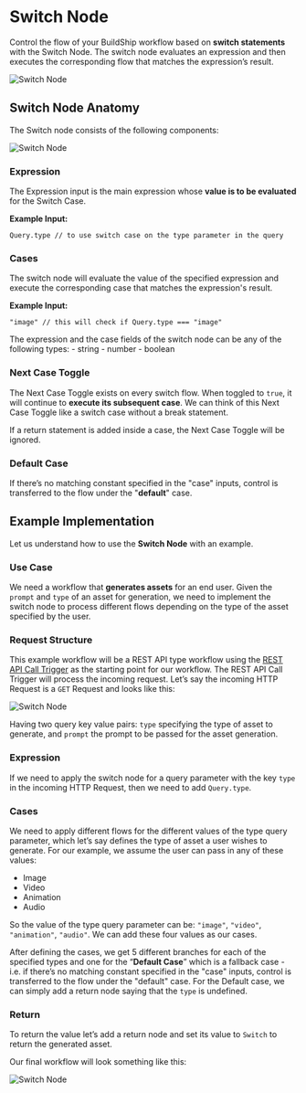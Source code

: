 # Switch Node


Control the flow of your BuildShip workflow based on **switch statements** with the Switch Node. The switch node
evaluates an expression and then executes the corresponding flow that matches the expression’s result.

<Image src={switchOG} alt='Switch Node' width={1200} />

## Switch Node Anatomy

The Switch node consists of the following components:

<Image src={switch1} alt='Switch Node' width={1200} />

### Expression

The Expression input is the main expression whose **value is to be evaluated** for the Switch Case.

**Example Input:**

```
Query.type // to use switch case on the type parameter in the query
```

### Cases

The switch node will evaluate the value of the specified expression and execute the corresponding case that matches the
expression's result.

**Example Input:**

```
"image" // this will check if Query.type === "image"
```

<Callout emoji='💡'>
  The expression and the case fields of the switch node can be any of the following types: - string - number - boolean
</Callout>

### Next Case Toggle

The Next Case Toggle exists on every switch flow. When toggled to `true`, it will continue to **execute its subsequent
case**. We can think of this Next Case Toggle like a switch case without a break statement.

<Callout type='info'>If a return statement is added inside a case, the Next Case Toggle will be ignored.</Callout>

### Default Case

If there’s no matching constant specified in the "case" inputs, control is transferred to the flow under the
"**default**" case.

## Example Implementation

Let us understand how to use the **Switch Node** with an example.

### Use Case

We need a workflow that **generates assets** for an end user. Given the `prompt` and `type` of an asset for generation,
we need to implement the switch node to process different flows depending on the type of the asset specified by the
user.

### Request Structure

This example workflow will be a REST API type workflow using the [REST API Call Trigger](/trigger-nodes/rest-api) as the
starting point for our workflow. The REST API Call Trigger will process the incoming request. Let’s say the incoming
HTTP Request is a `GET` Request and looks like this:

<Image src={switch2} alt='Switch Node' width={1200} />

Having two query key value pairs: `type` specifying the type of asset to generate, and `prompt` the prompt to be passed
for the asset generation.

### Expression

If we need to apply the switch node for a query parameter with the key `type` in the incoming HTTP Request, then we need
to add `Query.type`.

### Cases

We need to apply different flows for the different values of the type query parameter, which let’s say defines the type
of asset a user wishes to generate. For our example, we assume the user can pass in any of these values:

- Image
- Video
- Animation
- Audio

So the value of the type query parameter can be: `"image"`, `"video"`, `"animation"`, `"audio"`. We can add these four
values as our cases.

After defining the cases, we get 5 different branches for each of the specified types and one for the “**Default Case**”
which is a fallback case - i.e. if there’s no matching constant specified in the "case" inputs, control is transferred
to the flow under the "default" case. For the Default case, we can simply add a return node saying that the `type` is
undefined.

### Return

To return the value let’s add a return node and set its value to `Switch` to return the generated asset.

Our final workflow will look something like this:

<Image src={switch3} alt='Switch Node' width={1200} />
